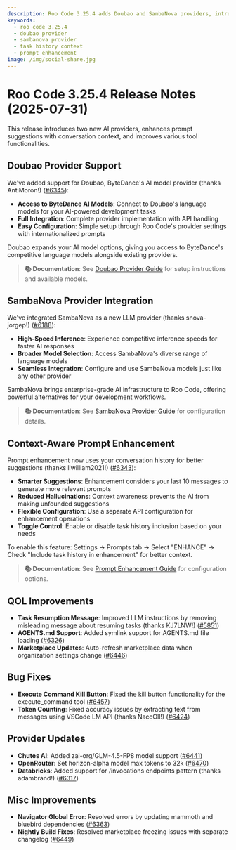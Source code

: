 ```yaml
---
description: Roo Code 3.25.4 adds Doubao and SambaNova providers, introduces context-aware prompt enhancement, and improves tool functionality.
keywords:
  - roo code 3.25.4
  - doubao provider
  - sambanova provider
  - task history context
  - prompt enhancement
image: /img/social-share.jpg
---
```


# Roo Code 3.25.4 Release Notes (2025-07-31)

This release introduces two new AI providers, enhances prompt suggestions with conversation context, and improves various tool functionalities.

## Doubao Provider Support

We've added support for Doubao, ByteDance's AI model provider (thanks AntiMoron!) ([#6345](https://github.com/RooCodeInc/Roo-Code/pull/6345)):

- **Access to ByteDance AI Models**: Connect to Doubao's language models for your AI-powered development tasks
- **Full Integration**: Complete provider implementation with API handling
- **Easy Configuration**: Simple setup through Roo Code's provider settings with internationalized prompts

Doubao expands your AI model options, giving you access to ByteDance's competitive language models alongside existing providers.

> **📚 Documentation**: See [Doubao Provider Guide](/providers/doubao) for setup instructions and available models.

## SambaNova Provider Integration

We've integrated SambaNova as a new LLM provider (thanks snova-jorgep!) ([#6188](https://github.com/RooCodeInc/Roo-Code/pull/6188)):

- **High-Speed Inference**: Experience competitive inference speeds for faster AI responses
- **Broader Model Selection**: Access SambaNova's diverse range of language models
- **Seamless Integration**: Configure and use SambaNova models just like any other provider

SambaNova brings enterprise-grade AI infrastructure to Roo Code, offering powerful alternatives for your development workflows.

> **📚 Documentation**: See [SambaNova Provider Guide](/providers/sambanova) for configuration details.

## Context-Aware Prompt Enhancement

Prompt enhancement now uses your conversation history for better suggestions (thanks liwilliam2021!) ([#6343](https://github.com/RooCodeInc/Roo-Code/pull/6343)):

- **Smarter Suggestions**: Enhancement considers your last 10 messages to generate more relevant prompts
- **Reduced Hallucinations**: Context awareness prevents the AI from making unfounded suggestions
- **Flexible Configuration**: Use a separate API configuration for enhancement operations
- **Toggle Control**: Enable or disable task history inclusion based on your needs

To enable this feature: Settings → Prompts tab → Select "ENHANCE" → Check "Include task history in enhancement" for better context.

> **📚 Documentation**: See [Prompt Enhancement Guide](/features/enhance-prompt) for configuration options.

## QOL Improvements

* **Task Resumption Message**: Improved LLM instructions by removing misleading message about resuming tasks (thanks KJ7LNW!) ([#5851](https://github.com/RooCodeInc/Roo-Code/pull/5851))
* **AGENTS.md Support**: Added symlink support for AGENTS.md file loading ([#6326](https://github.com/RooCodeInc/Roo-Code/pull/6326))
* **Marketplace Updates**: Auto-refresh marketplace data when organization settings change ([#6446](https://github.com/RooCodeInc/Roo-Code/pull/6446))

## Bug Fixes

* **Execute Command Kill Button**: Fixed the kill button functionality for the execute_command tool ([#6457](https://github.com/RooCodeInc/Roo-Code/pull/6457))
* **Token Counting**: Fixed accuracy issues by extracting text from messages using VSCode LM API (thanks NaccOll!) ([#6424](https://github.com/RooCodeInc/Roo-Code/pull/6424))

## Provider Updates

* **Chutes AI**: Added zai-org/GLM-4.5-FP8 model support ([#6441](https://github.com/RooCodeInc/Roo-Code/pull/6441))
* **OpenRouter**: Set horizon-alpha model max tokens to 32k ([#6470](https://github.com/RooCodeInc/Roo-Code/pull/6470))
* **Databricks**: Added support for /invocations endpoints pattern (thanks adambrand!) ([#6317](https://github.com/RooCodeInc/Roo-Code/pull/6317))

## Misc Improvements

* **Navigator Global Error**: Resolved errors by updating mammoth and bluebird dependencies ([#6363](https://github.com/RooCodeInc/Roo-Code/pull/6363))
* **Nightly Build Fixes**: Resolved marketplace freezing issues with separate changelog ([#6449](https://github.com/RooCodeInc/Roo-Code/pull/6449))